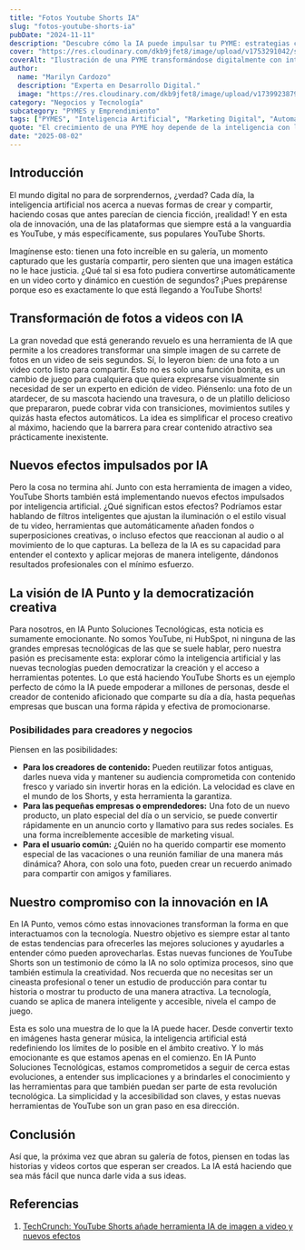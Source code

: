 ```yaml
---
title: "Fotos Youtube Shorts IA"
slug: "fotos-youtube-shorts-ia"
pubDate: "2024-11-11"
description: "Descubre cómo la IA puede impulsar tu PYME: estrategias concretas de marketing, automatización y datos para aumentar ventas."
cover: "https://res.cloudinary.com/dkb9jfet8/image/upload/v1753291042/small-business_kk56r6.jpg"
coverAlt: "Ilustración de una PYME transformándose digitalmente con inteligencia artificial."
author:
  name: "Marilyn Cardozo"
  description: "Experta en Desarrollo Digital."
  image: "https://res.cloudinary.com/dkb9jfet8/image/upload/v1739923879/marilyn_s2mi4a.png"
category: "Negocios y Tecnología"
subcategory: "PYMES y Emprendimiento"
tags: ["PYMES", "Inteligencia Artificial", "Marketing Digital", "Automatización", "Ventas"]
quote: "El crecimiento de una PYME hoy depende de la inteligencia con la que se aplican datos, IA y estrategia. — Sergio Rondón"
date: "2025-08-02"
---
```




<h2 id="introduccion">Introducción</h2>

El mundo digital no para de sorprendernos, ¿verdad? Cada día, la inteligencia artificial nos acerca a nuevas formas de crear y compartir, haciendo cosas que antes parecían de ciencia ficción, ¡realidad! Y en esta ola de innovación, una de las plataformas que siempre está a la vanguardia es YouTube, y más específicamente, sus populares YouTube Shorts.

Imagínense esto: tienen una foto increíble en su galería, un momento capturado que les gustaría compartir, pero sienten que una imagen estática no le hace justicia. ¿Qué tal si esa foto pudiera convertirse automáticamente en un video corto y dinámico en cuestión de segundos? ¡Pues prepárense porque eso es exactamente lo que está llegando a YouTube Shorts!

<h2 id="transformacion-de-fotos-a-videos-con-ia">Transformación de fotos a videos con IA</h2>

La gran novedad que está generando revuelo es una herramienta de IA que permite a los creadores transformar una simple imagen de su carrete de fotos en un video de seis segundos. Sí, lo leyeron bien: de una foto a un video corto listo para compartir. Esto no es solo una función bonita, es un cambio de juego para cualquiera que quiera expresarse visualmente sin necesidad de ser un experto en edición de video. Piénsenlo: una foto de un atardecer, de su mascota haciendo una travesura, o de un platillo delicioso que prepararon, puede cobrar vida con transiciones, movimientos sutiles y quizás hasta efectos automáticos. La idea es simplificar el proceso creativo al máximo, haciendo que la barrera para crear contenido atractivo sea prácticamente inexistente.

<h2 id="nuevos-efectos-impulsados-por-ia">Nuevos efectos impulsados por IA</h2>

Pero la cosa no termina ahí. Junto con esta herramienta de imagen a video, YouTube Shorts también está implementando nuevos efectos impulsados por inteligencia artificial. ¿Qué significan estos efectos? Podríamos estar hablando de filtros inteligentes que ajustan la iluminación o el estilo visual de tu video, herramientas que automáticamente añaden fondos o superposiciones creativas, o incluso efectos que reaccionan al audio o al movimiento de lo que capturas. La belleza de la IA es su capacidad para entender el contexto y aplicar mejoras de manera inteligente, dándonos resultados profesionales con el mínimo esfuerzo.

<h2 id="la-vision-de-ia-punto-y-la-democratizacion-creativa">La visión de IA Punto y la democratización creativa</h2>

Para nosotros, en IA Punto Soluciones Tecnológicas, esta noticia es sumamente emocionante. No somos YouTube, ni HubSpot, ni ninguna de las grandes empresas tecnológicas de las que se suele hablar, pero nuestra pasión es precisamente esta: explorar cómo la inteligencia artificial y las nuevas tecnologías pueden democratizar la creación y el acceso a herramientas potentes. Lo que está haciendo YouTube Shorts es un ejemplo perfecto de cómo la IA puede empoderar a millones de personas, desde el creador de contenido aficionado que comparte su día a día, hasta pequeñas empresas que buscan una forma rápida y efectiva de promocionarse.

<h3 id="posibilidades-para-creadores-y-negocios">Posibilidades para creadores y negocios</h3>

Piensen en las posibilidades:
*   **Para los creadores de contenido:** Pueden reutilizar fotos antiguas, darles nueva vida y mantener su audiencia comprometida con contenido fresco y variado sin invertir horas en la edición. La velocidad es clave en el mundo de los Shorts, y esta herramienta la garantiza.
*   **Para las pequeñas empresas o emprendedores:** Una foto de un nuevo producto, un plato especial del día o un servicio, se puede convertir rápidamente en un anuncio corto y llamativo para sus redes sociales. Es una forma increíblemente accesible de marketing visual.
*   **Para el usuario común:** ¿Quién no ha querido compartir ese momento especial de las vacaciones o una reunión familiar de una manera más dinámica? Ahora, con solo una foto, pueden crear un recuerdo animado para compartir con amigos y familiares.

<h2 id="nuestro-compromiso-con-la-innovacion-en-ia">Nuestro compromiso con la innovación en IA</h2>

En IA Punto, vemos cómo estas innovaciones transforman la forma en que interactuamos con la tecnología. Nuestro objetivo es siempre estar al tanto de estas tendencias para ofrecerles las mejores soluciones y ayudarles a entender cómo pueden aprovecharlas. Estas nuevas funciones de YouTube Shorts son un testimonio de cómo la IA no solo optimiza procesos, sino que también estimula la creatividad. Nos recuerda que no necesitas ser un cineasta profesional o tener un estudio de producción para contar tu historia o mostrar tu producto de una manera atractiva. La tecnología, cuando se aplica de manera inteligente y accesible, nivela el campo de juego.

Esta es solo una muestra de lo que la IA puede hacer. Desde convertir texto en imágenes hasta generar música, la inteligencia artificial está redefiniendo los límites de lo posible en el ámbito creativo. Y lo más emocionante es que estamos apenas en el comienzo. En IA Punto Soluciones Tecnológicas, estamos comprometidos a seguir de cerca estas evoluciones, a entender sus implicaciones y a brindarles el conocimiento y las herramientas para que también puedan ser parte de esta revolución tecnológica. La simplicidad y la accesibilidad son claves, y estas nuevas herramientas de YouTube son un gran paso en esa dirección.

<h2 id="conclusion">Conclusión</h2>

Así que, la próxima vez que abran su galería de fotos, piensen en todas las historias y videos cortos que esperan ser creados. La IA está haciendo que sea más fácil que nunca darle vida a sus ideas.

<h2 id="referencias">Referencias</h2>

1.  <a href="https://techcrunch.com/2025/07/23/youtube-shorts-is-adding-an-image-to-video-ai-tool-new-ai-effects/" target="_blank" rel="noopener noreferrer">TechCrunch: YouTube Shorts añade herramienta IA de imagen a video y nuevos efectos</a>
